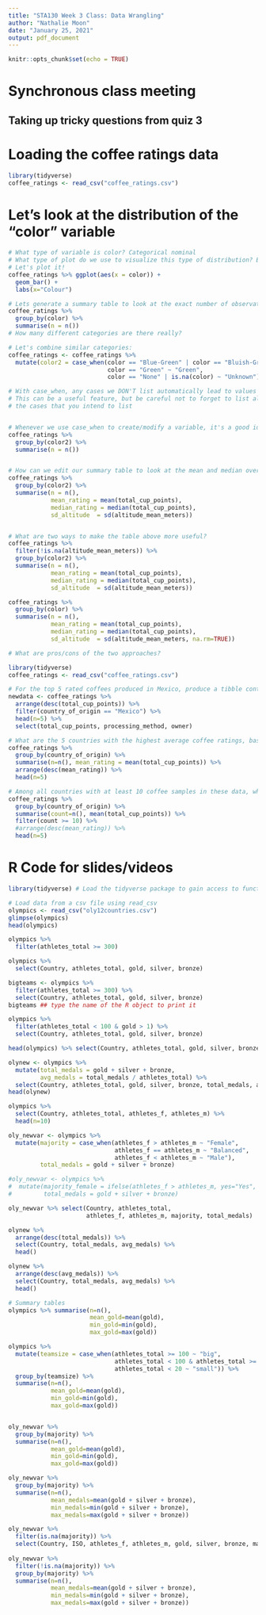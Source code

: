 ---
title: "STA130 Week 3 Class: Data Wrangling"
author: "Nathalie Moon"
date: "January 25, 2021"
output: pdf_document
---

```{r setup, include=FALSE}
knitr::opts_chunk$set(echo = TRUE)
```


# Synchronous class meeting

## Taking up tricky questions from quiz 3


# Loading the coffee ratings data
```{r}
library(tidyverse)
coffee_ratings <- read_csv("coffee_ratings.csv")
```


# Let's look at the distribution of the "color" variable
```{r}
# What type of variable is color? Categorical nominal
# What type of plot do we use to visualize this type of distribution? Barplot
# Let's plot it!
coffee_ratings %>% ggplot(aes(x = color)) +
  geom_bar() +
  labs(x="Colour")

# Lets generate a summary table to look at the exact number of observations for each color of coffee bean
coffee_ratings %>% 
  group_by(color) %>%
  summarise(n = n())
# How many different categories are there really?

# Let's combine similar categories:
coffee_ratings <- coffee_ratings %>%
  mutate(color2 = case_when(color == "Blue-Green" | color == "Bluish-Green" ~ "Blue-Green",
                            color == "Green" ~ "Green",
                            color == "None" | is.na(color) ~ "Unknown"))

# With case_when, any cases we DON'T list automatically lead to values of NA
# This can be a useful feature, but be careful not to forget to list all 
# the cases that you intend to list


# Whenever we use case_when to create/modify a variable, it's a good idea to create a summary table to make sure we did what we wanted to do!
coffee_ratings %>% 
  group_by(color2) %>%
  summarise(n = n())


# How can we edit our summary table to look at the mean and median overall coffee ratings (`total_cup_points`), and the standard deviation of the altitude at which the beans were harvested (`altitude_mean_meters`) for each color of coffee bean?
coffee_ratings %>%
  group_by(color2) %>%
  summarise(n = n(),
            mean_rating = mean(total_cup_points),
            median_rating = median(total_cup_points),
            sd_altitude  = sd(altitude_mean_meters))


# What are two ways to make the table above more useful?
coffee_ratings %>%
  filter(!is.na(altitude_mean_meters)) %>%
  group_by(color2) %>%
  summarise(n = n(),
            mean_rating = mean(total_cup_points),
            median_rating = median(total_cup_points),
            sd_altitude  = sd(altitude_mean_meters))

coffee_ratings %>%
  group_by(color) %>%
  summarise(n = n(),
            mean_rating = mean(total_cup_points),
            median_rating = median(total_cup_points),
            sd_altitude  = sd(altitude_mean_meters, na.rm=TRUE))

# What are pros/cons of the two approaches?
```


```{r}
library(tidyverse)
coffee_ratings <- read_csv("coffee_ratings.csv")

# For the top 5 rated coffees produced in Mexico, produce a tibble containing the overall coffee rating (`total_cup_points`), owner (`owner`), and processing method (`processing_method`)
newdata <- coffee_ratings %>%
  arrange(desc(total_cup_points)) %>%
  filter(country_of_origin == "Mexico") %>%
  head(n=5) %>%
  select(total_cup_points, processing_method, owner)

# What are the 5 countries with the highest average coffee ratings, based on the observations in the coffee ratings dataset?
coffee_ratings %>%
  group_by(country_of_origin) %>%
  summarise(n=n(), mean_rating = mean(total_cup_points)) %>%
  arrange(desc(mean_rating)) %>%
  head(n=5)

# Among all countries with at least 10 coffee samples in these data, what are the 5 countries with the highest average coffee ratings?
coffee_ratings %>%
  group_by(country_of_origin) %>%
  summarise(count=n(), mean(total_cup_points)) %>%
  filter(count >= 10) %>%
  #arrange(desc(mean_rating)) %>%
  head(n=5) 

```








\newpage
# R Code for slides/videos

```{r, include=TRUE, message=FALSE}
library(tidyverse) # Load the tidyverse package to gain access to functions we'll use

# Load data from a csv file using read_csv 
olympics <- read_csv("oly12countries.csv")
glimpse(olympics)
head(olympics)
```




```{r}
olympics %>% 
  filter(athletes_total >= 300)

olympics %>%
  select(Country, athletes_total, gold, silver, bronze)

bigteams <- olympics %>%
  filter(athletes_total >= 300) %>%
  select(Country, athletes_total, gold, silver, bronze)
bigteams ## type the name of the R object to print it

```

```{r, eval=FALSE}
olympics %>%
  filter(athletes_total < 100 & gold > 1) %>%
  select(Country, athletes_total, gold, silver, bronze)
```

```{r}
head(olympics) %>% select(Country, athletes_total, gold, silver, bronze)

olynew <- olympics %>%
  mutate(total_medals = gold + silver + bronze,
         avg_medals = total_medals / athletes_total) %>%
  select(Country, athletes_total, gold, silver, bronze, total_medals, avg_medals)
head(olynew)

olympics %>%
  select(Country, athletes_total, athletes_f, athletes_m) %>%
  head(n=10)

oly_newvar <- olympics %>%
  mutate(majority = case_when(athletes_f > athletes_m ~ "Female",
                              athletes_f == athletes_m ~ "Balanced",
                              athletes_f < athletes_m ~ "Male"),
         total_medals = gold + silver + bronze)

#oly_newvar <- olympics %>%
#  mutate(majority_female = ifelse(athletes_f > athletes_m, yes="Yes", no="No"),
#         total_medals = gold + silver + bronze)

oly_newvar %>% select(Country, athletes_total, 
                      athletes_f, athletes_m, majority, total_medals)
```

```{r}
olynew %>% 
  arrange(desc(total_medals)) %>%
  select(Country, total_medals, avg_medals) %>%
  head()

olynew %>% 
  arrange(desc(avg_medals)) %>%
  select(Country, total_medals, avg_medals) %>%
  head()
```


```{r}
# Summary tables
olympics %>% summarise(n=n(), 
                       mean_gold=mean(gold), 
                       min_gold=min(gold), 
                       max_gold=max(gold))

olympics %>% 
  mutate(teamsize = case_when(athletes_total >= 100 ~ "big",
                              athletes_total < 100 & athletes_total >= 20 ~ "medium",
                              athletes_total < 20 ~ "small")) %>%
  group_by(teamsize) %>%
  summarise(n=n(), 
            mean_gold=mean(gold), 
            min_gold=min(gold), 
            max_gold=max(gold))


oly_newvar %>% 
  group_by(majority) %>%
  summarise(n=n(), 
            mean_gold=mean(gold), 
            min_gold=min(gold), 
            max_gold=max(gold))
```

```{r}
oly_newvar %>%
  group_by(majority) %>%
  summarise(n=n(), 
            mean_medals=mean(gold + silver + bronze), 
            min_medals=min(gold + silver + bronze), 
            max_medals=max(gold + silver + bronze))

oly_newvar %>%
  filter(is.na(majority)) %>%
  select(Country, ISO, athletes_f, athletes_m, gold, silver, bronze, majority)
  
oly_newvar %>%
  filter(!is.na(majority)) %>%
  group_by(majority) %>%
  summarise(n=n(), 
            mean_medals=mean(gold + silver + bronze), 
            min_medals=min(gold + silver + bronze), 
            max_medals=max(gold + silver + bronze))
```



